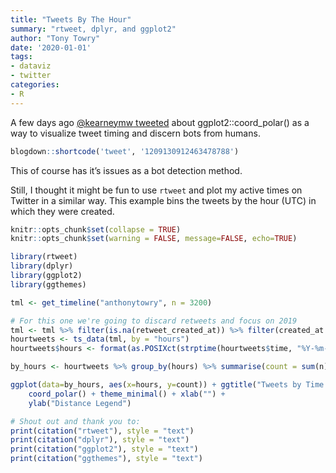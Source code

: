 ```yaml
---
title: "Tweets By The Hour"
summary: "rtweet, dplyr, and ggplot2"
author: "Tony Towry"
date: '2020-01-01'
tags:
- dataviz
- twitter
categories: 
- R
---
```


A few days ago [@kearneymw tweeted](https://twitter.com/kearneymw/status/1209130912463478788) about ggplot2::coord_polar() as a way to visualize tweet timing and discern bots from humans.  

```r
blogdown::shortcode('tweet', '1209130912463478788')
```

This of course has it's issues as a bot detection method.

Still, I thought it might be fun to use `rtweet` and plot my active times on Twitter in a similar way.  This example bins the tweets by the hour (UTC) in which they were created.

```r
knitr::opts_chunk$set(collapse = TRUE)
knitr::opts_chunk$set(warning = FALSE, message=FALSE, echo=TRUE)
```

```r
library(rtweet)
library(dplyr)
library(ggplot2)
library(ggthemes)

tml <- get_timeline("anthonytowry", n = 3200)

# For this one we're going to discard retweets and focus on 2019
tml <- tml %>% filter(is.na(retweet_created_at)) %>% filter(created_at >= "2019-01-01" & created_at <= "2019-12-31")
hourtweets <- ts_data(tml, by = "hours")
hourtweets$hours <- format(as.POSIXct(strptime(hourtweets$time, "%Y-%m-%d %H:%M:%S")) ,format = "%H:%M")

by_hours <- hourtweets %>% group_by(hours) %>% summarise(count = sum(n))

ggplot(data=by_hours, aes(x=hours, y=count)) + ggtitle("Tweets by Time of Day", subtitle = "Twitter Office Hours") + geom_point(colour="#4ca3dd", size = 2) + 
    coord_polar() + theme_minimal() + xlab("") + 
    ylab("Distance Legend") 

# Shout out and thank you to:
print(citation("rtweet"), style = "text")
print(citation("dplyr"), style = "text")
print(citation("ggplot2"), style = "text")
print(citation("ggthemes"), style = "text")

```


